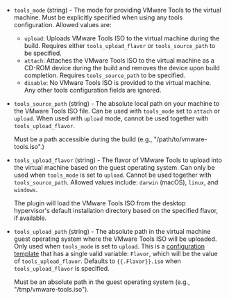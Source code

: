 <!-- Code generated from the comments of the ToolsConfig struct in builder/vmware/common/tools_config.go; DO NOT EDIT MANUALLY -->

- `tools_mode` (string) - The mode for providing VMware Tools to the virtual machine. Must be
  explicitly specified when using any tools configuration. Allowed values are:
  - `upload`: Uploads VMware Tools ISO to the virtual machine during the build.
    Requires either `tools_upload_flavor` or `tools_source_path` to be specified.
  - `attach`: Attaches the VMware Tools ISO to the virtual machine as a CD-ROM
    device during the build and removes the device upon build completion.
    Requires `tools_source_path` to be specified.
  - `disable`: No VMware Tools ISO is provided to the virtual machine.
    Any other tools configuration fields are ignored.

- `tools_source_path` (string) - The absolute local path on your machine to the VMware Tools ISO file.
  Can be used with `tools_mode` set to `attach` or `upload`. When used with
  `upload` mode, cannot be used together with `tools_upload_flavor`.
  
  Must be a path accessible during the build (e.g., "/path/to/vmware-tools.iso".)

- `tools_upload_flavor` (string) - The flavor of VMware Tools to upload into the virtual machine based on the
  guest operating system. Can only be used when `tools_mode` is set to
  `upload`. Cannot be used together with `tools_source_path`. Allowed
  values include: `darwin` (macOS), `linux`, and `windows`.
  
  The plugin will load the VMware Tools ISO from the desktop hypervisor's
  default installation directory based on the specified flavor, if available.

- `tools_upload_path` (string) - The absolute path in the virtual machine guest operating system where the
  VMware Tools ISO will be uploaded. Only used when `tools_mode` is set to
  `upload`. This is a [configuration template](/packer/docs/templates/legacy_json_templates/engine)
  that has a single valid variable: `Flavor`, which will be the value of
  `tools_upload_flavor`. Defaults to `{{.Flavor}}.iso` when
  `tools_upload_flavor` is specified.
  
  Must be an absolute path in the guest operating system (e.g., "/tmp/vmware-tools.iso").

<!-- End of code generated from the comments of the ToolsConfig struct in builder/vmware/common/tools_config.go; -->
